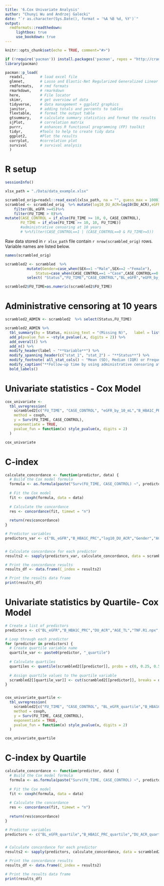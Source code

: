 ```yaml
---
title: '6.Cox Univariate Analysis'
author: "Chunyi Wu and Andrzej Galecki"
date: "`r as.character(Sys.Date(), format = '%A %B %d, %Y')`"
output:
  rmdformats::readthedown:
     lightbox: true
     use_bookdown: true
---
```



```r
knitr::opts_chunk$set(echo = TRUE, comment="#>")
```


```r
if (!require('pacman')) install.packages('pacman', repos = "http://cran.us.r-project.org")
library(pacman)

pacman::p_load(
  readxl,       # load excel file
  glmnet,       # Lasso and Elastic-Net Regularized Generalized Linear Models
  rmdformats,   # rmd formats
  rmarkdown,    # rmarkdown
  here,         # File locator
  skimr,        # get overview of data
  tidyverse,    # data management + ggplot2 graphics 
  janitor,      # adding totals and percents to tables
  flextable,    # format the output table
  gtsummary,    # calculate summary statistics and format the results
  sjPlot,       # correlation matrix
  purrr,        # enhances R functional programming (FP) toolkit 
  tidyr,        #Tools to help to create tidy data
  ggplot2,      #Plot the results
  corrplot,     #correlation plot
  survival      # survival analysis    
  )
```

# R setup

```r
sessionInfo()
```


```r
xlsx_path = "./Data/data_example.xlsx"

scrambled_orig=readxl::read_excel(xlsx_path, na = "", guess_max = 1000)
scrambled <- scrambled_orig  %>% mutate(log10_DU_ACR=log10(DU_ACR),eGFR_by_10_mL=BL_eGFR/10) %>%
    filter(BL_eGFR >=45)%>%
    filter(FU_TIME > 0)%>%
mutate(CASE_CONTROL = if_else(FU_TIME >= 10, 0, CASE_CONTROL),
       FU_TIME = if_else(FU_TIME >= 10, 10, FU_TIME))
       #administrative censoring at 10 years
       # %>%filter(CASE_CONTROL==1 | (CASE_CONTROL==0 & FU_TIME>=5))
```
Raw data stored in `r xlsx_path` file contain `r nrow(scrambled_orig)` rows.  
Variable names are listed below.

```r
names(scrambled_orig)
```


```r
scrambled2 <- scrambled  %>% 
          mutate(Gender=case_when(SEX==1 ~"Male",SEX==2 ~"Female"),
              Status=case_when(CASE_CONTROL==1 ~"Case",CASE_CONTROL==0 ~"Control"))%>%                    
          select( "Status","FU_TIME","CASE_CONTROL","BL_eGFR","eGFR_by_10_mL","B_HBA1C_PRC","log10_DU_ACR","DU_ACR","Gender","AGE_TL","TNF.R1.npx","TNF.R2.npx","LTBR.npx","TNFRSF4.npx","TNFRSF6B.npx","CD27.npx","TNFRSF10A.npx","RELT.npx","EDA2R.npx","WFDC2.npx", "PI3_npx","CD160.npx","EPHA2.npx","EFNA4.npx","GFR_alpha_1_npx","DLL1.npx","LAYN.npx","SYND1.npx","KIM1.npx","PVRL4.npx","IL.1RT1.npx" )      

scrambled2$FU_TIME=as.numeric(scrambled2$FU_TIME)
```


# Administrative censoring at 10 years
```r

scrambled2_ADMIN <- scrambled2  %>% select(Status,FU_TIME)

scrambled2_ADMIN %>%
  tbl_summary(by = Status, missing_text = "(Missing N)",   label = list(FU_TIME ~ "Follow-up Time (year)"), type = all_continuous() ~ "continuous2", statistic = list(all_continuous() ~ c("{mean}, {sd}","{median} ({p25}, {p75})", "{min}, {max}"),all_categorical() ~ "{n} ({p}%)"))  %>%
  add_p(pvalue_fun = ~style_pvalue(.x, digits = 2)) %>%
  add_overall() %>%
  add_n() %>%
  modify_header(label ~ "**Variable**") %>%
  modify_spanning_header(c("stat_1", "stat_2") ~ "**Status**") %>%
  modify_footnote( all_stat_cols() ~ "Mean (SD), Median (IQR) or Frequency (%)")%>%
  modify_caption("**Follow-up time by using administrative censoring at 10 years**") %>%
  bold_labels()
```

# Univariate statistics - Cox Model
```r

cox_univariate <-
  tbl_uvregression(
    scrambled2[c("FU_TIME", "CASE_CONTROL", "eGFR_by_10_mL","B_HBA1C_PRC","log10_DU_ACR","Gender","AGE_TL","TNF.R1.npx","TNF.R2.npx","LTBR.npx","TNFRSF4.npx","TNFRSF6B.npx","CD27.npx","TNFRSF10A.npx","RELT.npx","EDA2R.npx","WFDC2.npx", "PI3_npx","CD160.npx","EPHA2.npx","EFNA4.npx","GFR_alpha_1_npx","DLL1.npx","LAYN.npx","SYND1.npx","KIM1.npx","PVRL4.npx","IL.1RT1.npx")],
    method = coxph,
    y = Surv(FU_TIME, CASE_CONTROL),
    exponentiate = TRUE,
    pvalue_fun = function(x) style_pvalue(x, digits = 2)
  )

cox_univariate


```

# C-index
```r

calculate_concordance <- function(predictor, data) {
  # Build the Cox model formula
  formula <- as.formula(paste("Surv(FU_TIME, CASE_CONTROL) ~", predictor))
  
  # Fit the Cox model
  fit <- coxph(formula, data = data)
  
  # Calculate the concordance
  res <- concordance(fit, timewt = "n")
  
  return(res$concordance)
}

# Predictor variables
predictors_var <- c("BL_eGFR","B_HBA1C_PRC","log10_DU_ACR","Gender","AGE_TL","TNF.R1.npx","TNF.R2.npx","LTBR.npx","TNFRSF4.npx","TNFRSF6B.npx","CD27.npx","TNFRSF10A.npx","RELT.npx","EDA2R.npx","WFDC2.npx", "PI3_npx","CD160.npx","EPHA2.npx","EFNA4.npx","GFR_alpha_1_npx","DLL1.npx","LAYN.npx","SYND1.npx","KIM1.npx","PVRL4.npx","IL.1RT1.npx")


# Calculate concordance for each predictor
results2 <- sapply(predictors_var, calculate_concordance, data = scrambled2)

# Print the concordance results
results_df <- data.frame(C_index = results2)

# Print the results data frame
print(results_df)

```

# Univariate statistics by Quartile- Cox Model
```r

# Create a list of predictors
predictors <- c("BL_eGFR","B_HBA1C_PRC","DU_ACR","AGE_TL","TNF.R1.npx","TNF.R2.npx","LTBR.npx","TNFRSF4.npx","TNFRSF6B.npx","CD27.npx","TNFRSF10A.npx","RELT.npx","EDA2R.npx","WFDC2.npx", "PI3_npx","CD160.npx","EPHA2.npx","EFNA4.npx","GFR_alpha_1_npx","DLL1.npx","LAYN.npx","SYND1.npx","KIM1.npx","PVRL4.npx","IL.1RT1.npx")

# Loop through each predictor
for (predictor in predictors) {
  # Create quartile variable name
  quartile_var <- paste0(predictor, "_quartile")
  
  # Calculate quartiles
  quartiles <- quantile(scrambled2[[predictor]], probs = c(0, 0.25, 0.5, 0.75, 1), na.rm = TRUE)
  
  # Assign quartile values to the quartile variable
  scrambled2[[quartile_var]] <- cut(scrambled2[[predictor]], breaks = quartiles, include.lowest = TRUE, labels = c(1, 2, 3, 4))
}


cox_univariate_quartile <-
  tbl_uvregression(
    scrambled2[c("FU_TIME", "CASE_CONTROL", "BL_eGFR_quartile","B_HBA1C_PRC_quartile","DU_ACR_quartile","Gender","AGE_TL_quartile","TNF.R1.npx_quartile","TNF.R2.npx_quartile","LTBR.npx_quartile","TNFRSF4.npx_quartile","TNFRSF6B.npx_quartile","CD27.npx_quartile","TNFRSF10A.npx_quartile","RELT.npx_quartile","EDA2R.npx_quartile","WFDC2.npx_quartile", "PI3_npx_quartile","CD160.npx_quartile","EPHA2.npx_quartile","EFNA4.npx_quartile","GFR_alpha_1_npx_quartile","DLL1.npx_quartile","LAYN.npx_quartile","SYND1.npx_quartile","KIM1.npx_quartile","PVRL4.npx_quartile","IL.1RT1.npx_quartile")],
    method = coxph,
    y = Surv(FU_TIME, CASE_CONTROL),
    exponentiate = TRUE,
    pvalue_fun = function(x) style_pvalue(x, digits = 2)
  )

cox_univariate_quartile


```

# C-index by Quartile
```r

calculate_concordance <- function(predictor, data) {
  # Build the Cox model formula
  formula <- as.formula(paste("Surv(FU_TIME, CASE_CONTROL) ~", predictor))
  
  # Fit the Cox model
  fit <- coxph(formula, data = data)
  
  # Calculate the concordance
  res <- concordance(fit, timewt = "n")
  
  return(res$concordance)
}

# Predictor variables
predictors <- c("BL_eGFR_quartile","B_HBA1C_PRC_quartile","DU_ACR_quartile","Gender","AGE_TL_quartile","TNF.R1.npx_quartile","TNF.R2.npx_quartile","LTBR.npx_quartile","TNFRSF4.npx_quartile","TNFRSF6B.npx_quartile","CD27.npx_quartile","TNFRSF10A.npx_quartile","RELT.npx_quartile","EDA2R.npx_quartile","WFDC2.npx_quartile", "PI3_npx_quartile","CD160.npx_quartile","EPHA2.npx_quartile","EFNA4.npx_quartile","GFR_alpha_1_npx_quartile","DLL1.npx_quartile","LAYN.npx_quartile","SYND1.npx_quartile","KIM1.npx_quartile","PVRL4.npx_quartile","IL.1RT1.npx_quartile")


# Calculate concordance for each predictor
results2 <- sapply(predictors, calculate_concordance, data = scrambled2)

# Print the concordance results
results_df <- data.frame(C_index = results2)

# Print the results data frame
print(results_df)

```
